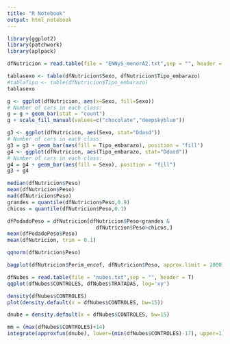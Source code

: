 ```yaml
---
title: "R Notebook"
output: html_notebook
---
```

```r
library(ggplot2)
library(patchwork)
library(aplpack)
```

```r
dfNutricion = read.table(file = "ENNyS_menorA2.txt",sep = "", header = T)
```
```r
tablasexo <- table(dfNutricion$Sexo, dfNutricion$Tipo_embarazo)
#tablaTipo <- table(dfNutricion$Tipo_embarazo)
tablasexo
```


```r
g <- ggplot(dfNutricion, aes(x=Sexo, fill=Sexo))
# Number of cars in each class:
g = g + geom_bar(stat = "count")
g + scale_fill_manual(values=c("chocolate","deepskyblue"))
```

```r
g3 <- ggplot(dfNutricion, aes(Sexo, stat="Ddasd"))
# Number of cars in each class:
g3 = g3 + geom_bar(aes(fill = Tipo_embarazo), position = "fill")
g4 <- ggplot(dfNutricion, aes(Tipo_embarazo, stat="Ddasd"))
# Number of cars in each class:
g4 = g4 + geom_bar(aes(fill = Sexo), position = "fill")
g3 + g4
```

```r
median(dfNutricion$Peso)
mean(dfNutricion$Peso)
mad(dfNutricion$Peso)
grandes = quantile(dfNutricion$Peso,0.9)
chicos = quantile(dfNutricion$Peso,0.1)

dfPodadoPeso = dfNutricion[dfNutricion$Peso<grandes & 
                             dfNutricion$Peso>chicos,]
mean(dfPodadoPeso$Peso)
mean(dfNutricion, trim = 0.1)
```

```r
qqnorm(dfNutricion$Peso)
```
```r
bagplot(dfNutricion$Perim_encef, dfNutricion$Peso, approx.limit = 1000)
```

```r
dfNubes = read.table(file = "nubes.txt",sep = "", header = T)
qqplot(dfNubes$CONTROLES, dfNubes$TRATADAS, log='xy')
```
```r
density(dfNubes$CONTROLES)
plot(density.default(x = dfNubes$CONTROLES, bw=15))
```
```r
dnube = density.default(x = dfNubes$CONTROLES, bw=15)
```

```r
mm = (max(dfNubes$CONTROLES)+14)
integrate(approxfun(dnube), lower=(min(dfNubes$CONTROLES)-17), upper=1)
```


